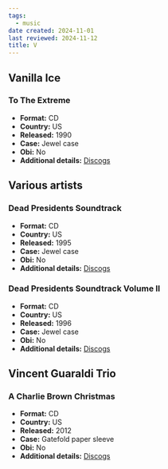 ```yaml
---
tags:
  - music
date created: 2024-11-01
last reviewed: 2024-11-12
title: V
---
```


## Vanilla Ice

### To The Extreme

- **Format:** CD
- **Country:** US
- **Released:** 1990
- **Case:** Jewel case
- **Obi:** No
- **Additional details:** [Discogs](https://www.discogs.com/release/599648-Vanilla-Ice-To-The-Extreme)

## Various artists

### Dead Presidents Soundtrack

- **Format:** CD
- **Country:** US
- **Released:** 1995
- **Case:** Jewel case
- **Obi:** No
- **Additional details:** [Discogs](https://www.discogs.com/release/660937-Various-Music-From-The-Motion-Picture-Dead-Presidents)

### Dead Presidents Soundtrack Volume II

- **Format:** CD
- **Country:** US
- **Released:** 1996
- **Case:** Jewel case
- **Obi:** No
- **Additional details:** [Discogs](https://www.discogs.com/release/10074177-Various-Dead-Presidents-Volume-II-Music-From-The-Motion-Picture)

## Vincent Guaraldi Trio

### A Charlie Brown Christmas

- **Format:** CD
- **Country:** US
- **Released:** 2012
- **Case:** Gatefold paper sleeve
- **Obi:** No
- **Additional details:** [Discogs](https://www.discogs.com/release/5215660-Vince-Guaraldi-Trio-A-Charlie-Brown-Christmas)
